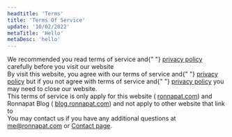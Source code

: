 ```yaml
---
headtitle: 'Terms'
title: 'Terms Of Service'
update: '10/02/2022'
metaTitle: 'Hello'
metaDesc: 'hello'
---
```


We recommended you read terms of service and{" "}
<a href="/en-us/privacy">privacy policy</a> carefully before you
visit our website
<br />
By visit this website, you agree with our terms of service and{" "}
<a href="/en-us/privacy">privacy policy</a> but if you not agree
with terms of service and{" "}
<a href="/en-us/privacy">privacy policy</a> you may need to close
our website.
<br />
This terms of service is only apply for this website (
<a href="https://ronnapat.com">ronnapat.com</a>) and Ronnapat Blog (
<a href="https://blog.ronnapat.com">blog.ronnapat.com</a>) and not
apply to other website that link to
<br />
You may contact us if you have any additional questions at
<a href="mailto:me@ronnapat.com" className="underline">me@ronnapat.com</a>
or <a href="/contact" className="underline">Contact page</a>.